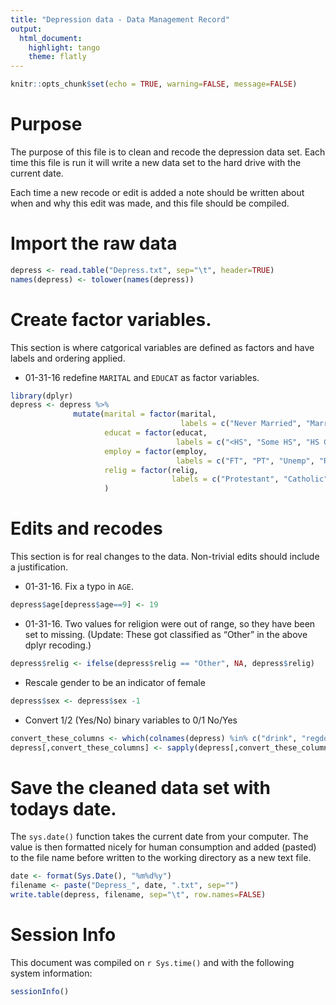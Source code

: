 ```yaml
---
title: "Depression data - Data Management Record"
output: 
  html_document: 
    highlight: tango
    theme: flatly
---
```


```r
knitr::opts_chunk$set(echo = TRUE, warning=FALSE, message=FALSE)
```

# Purpose
The purpose of this file is to clean and recode the depression data set. 
Each time this file is run it will write a new data set to the hard drive
with the current date. 

Each time a new recode or edit is added a note should be written about when and 
why this edit was made, and this file should be compiled. 

# Import the raw data
```r
depress <- read.table("Depress.txt", sep="\t", header=TRUE) 
names(depress) <- tolower(names(depress))
```


# Create factor variables. 
This section is where catgorical variables are defined as factors and have labels
and ordering applied. 

* 01-31-16 redefine `MARITAL` and `EDUCAT` as factor variables. 
```r
library(dplyr)
depress <- depress %>% 
              mutate(marital = factor(marital, 
                                      labels = c("Never Married", "Married", "Divorced", "Separated", "Widowed")), 
                     educat = factor(educat, 
                                     labels = c("<HS", "Some HS", "HS Grad", "Some college", "BS", "MS", "PhD")), 
                     employ = factor(employ, 
                                     labels = c("FT", "PT", "Unemp", "Retired", "Houseperson", "In School", "Other")), 
                     relig = factor(relig, 
                                    labels = c("Protestant", "Catholic", "Jewish", "None", "Other"))
                     )
```


# Edits and recodes
This section is for real changes to the data. Non-trivial edits should include
a justification. 

* 01-31-16. Fix a typo in `AGE`.
```r
depress$age[depress$age==9] <- 19
```

* 01-31-16. Two values for religion were out of range, so they have been set to missing. 
(Update: These got classified as "Other" in the above dplyr recoding.)
```r
depress$relig <- ifelse(depress$relig == "Other", NA, depress$relig)
```

* Rescale gender to be an indicator of female
```r
depress$sex <- depress$sex -1 
```

* Convert 1/2 (Yes/No) binary variables to 0/1 No/Yes
```r
convert_these_columns <- which(colnames(depress) %in% c("drink", "regdoc", "treat"))
depress[,convert_these_columns] <- sapply(depress[,convert_these_columns], function(x){x <- ifelse(x==2, 0, x)})
```

# Save the cleaned data set with todays date. 
The `sys.date()` function takes the current date from your computer. 
The value is then formatted nicely for human consumption and added (pasted) to
the file name before written to the working directory as a new text file. 

```r
date <- format(Sys.Date(), "%m%d%y")
filename <- paste("Depress_", date, ".txt", sep="")
write.table(depress, filename, sep="\t", row.names=FALSE)
```

 
# Session Info
This document was compiled on `r Sys.time()` and with the following system information:
```r
sessionInfo()
```
